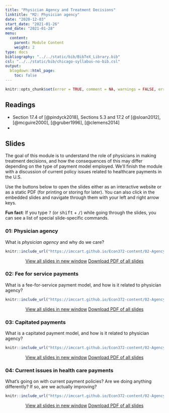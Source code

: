 ```yaml
---
title: "Physician Agency and Treatment Decisions"
linktitle: "M2: Physician agency"
date: "2020-12-03"
start_date: "2021-01-26"
end_date: "2021-01-28"
menu:
  content:
    parent: Module Content
    weight: 2
type: docs
bibliography: "../../static/bib/BibTeX_Library.bib"
csl: "../../static/bib/chicago-syllabus-no-bib.csl"
output:
  blogdown::html_page:
    toc: false
---
```


```r
knitr::opts_chunk$set(error = TRUE, comment = NA, warnings = FALSE, errors = FALSE, messages = FALSE, tidy = FALSE, echo = FALSE)
```

## Readings

- <i class="fas fa-book"></i> Section 17.4 of [@pindyck2018], Sections 5.3 and 17.2 of [@sloan2012], [@mcguire2000], [@gruber1996], [@clemens2014]
- <i class="fas fa-external-link-square-alt"></i> 


## Slides

The goal of this module is to understand the role of physicians in making treatment decisions, and how the consequences of this may differ depending on the type of payment model employed. We'll finish the module with a discussion of current policy issues related to healthcare payments in the U.S.

Use the buttons below to open the slides either as an interactive website or as a static PDF (for printing or storing for later). You can also click in the embedded slides and navigate through them with your left and right arrow keys.

:::fyi
**Fun fact**: If you type <kbd>?</kbd> (or <kbd>shift</kbd> + <kbd>/</kbd>) while going through the slides, you can see a list of special slide-specific commands.
:::

### 01: Physician agency

What is *physician agency* and why do we care?

<center>

```r
knitr::include_url("https://imccart.github.io/Econ372-content/02-Agency/02-agency1.html")
```


<p><a class="btn btn-primary btn-lg" target="_blank" href="https://imccart.github.io/Econ372-content/02-Agency/02-agency1.html"><i class="fas fa-external-link-alt"></i> View all slides in new window</a> <a class="btn btn-primary btn-lg" target="_blank" href="https://imccart.github.io/Econ372-content/02-Agency/02-agency1.pdf" role="button"><i class="far fa-file-pdf"></i> Download PDF of all slides</a></p>

</center>


### 02: Fee for service payments

What is a fee-for-service payment model, and how is it related to physician agency?

<center>

```r
knitr::include_url("https://imccart.github.io/Econ372-content/02-Agency/02-agency2.html")
```


<p><a class="btn btn-primary btn-lg" target="_blank" href="https://imccart.github.io/Econ372-content/02-Agency/02-agency2.html"><i class="fas fa-external-link-alt"></i> View all slides in new window</a> <a class="btn btn-primary btn-lg" target="_blank" href="https://imccart.github.io/Econ372-content/02-Agency/02-agency2.pdf" role="button"><i class="far fa-file-pdf"></i> Download PDF of all slides</a></p>

</center>


### 03: Capitated payments

What is a capitated payment model, and how is it related to physician agency?

<center>

```r
knitr::include_url("https://imccart.github.io/Econ372-content/02-Agency/02-agency2.html")
```


<p><a class="btn btn-primary btn-lg" target="_blank" href="https://imccart.github.io/Econ372-content/02-Agency/02-agency2.html"><i class="fas fa-external-link-alt"></i> View all slides in new window</a> <a class="btn btn-primary btn-lg" target="_blank" href="https://imccart.github.io/Econ372-content/02-Agency/02-agency2.pdf" role="button"><i class="far fa-file-pdf"></i> Download PDF of all slides</a></p>

</center>


### 04: Current issues in health care payments

What's going on with current payment policies? Are we doing anything differently? If so, are we actually improving?

<center>

```r
knitr::include_url("https://imccart.github.io/Econ372-content/02-Agency/02-agency4.html")
```


<p><a class="btn btn-primary btn-lg" target="_blank" href="https://imccart.github.io/Econ372-content/02-Agency/02-agency4.html"><i class="fas fa-external-link-alt"></i> View all slides in new window</a> <a class="btn btn-primary btn-lg" target="_blank" href="https://imccart.github.io/Econ372-content/02-Agency/02-agency4.pdf" role="button"><i class="far fa-file-pdf"></i> Download PDF of all slides</a></p>

</center>
